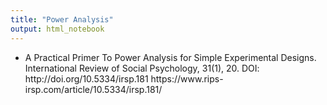 ```yaml
---
title: "Power Analysis"
output: html_notebook
---
```



- A Practical Primer To Power Analysis for Simple Experimental Designs. 
International Review of Social Psychology, 31(1), 20. DOI: http://doi.org/10.5334/irsp.181
https://www.rips-irsp.com/article/10.5334/irsp.181/



